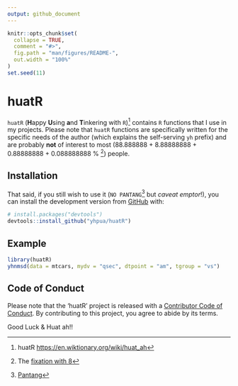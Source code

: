 ```yaml
---
output: github_document
---
```


<!-- README.md is generated from README.Rmd. Please edit that file -->

```r
knitr::opts_chunk$set(
  collapse = TRUE,
  comment = "#>",
  fig.path = "man/figures/README-",
  out.width = "100%"
)
set.seed(11)
```

# huatR

`huatR` (**H**appy **U**sing **a**nd **T**inkering with `R`)[^1] contains `R` functions that I use in my projects. Please note that `huatR` functions are specifically written for the specific needs of the author (which explains the self-serving `yh` prefix) and are probably **not** of interest to most (88.888888 + 8.88888888 + 0.88888888 + 0.088888888 \approx 98.7% [^2])  people.


[^1]: huatR <https://en.wiktionary.org/wiki/huat_ah>
[^2]: The [fixation with 8](https://en.wikipedia.org/wiki/Chinese_numerology#Eight)

## Installation
That said, if you still wish to use it (`NO PANTANG`[^3] but *caveat emptor*!), you can install the development version from [GitHub](https://github.com/) with:

[^3]: [Pantang](https://en.wiktionary.org/wiki/pantang)

``` r
# install.packages("devtools")
devtools::install_github("yhpua/huatR")
```

## Example

```r
library(huatR)
yhnmsd(data = mtcars, mydv = "qsec", dtpoint = "am", tgroup = "vs")
```

## Code of Conduct

Please note that the 'huatR' project is released with a [Contributor Code of Conduct](.github/CODE_OF_CONDUCT.md). By contributing to this project, you agree to abide by its terms.

Good Luck & Huat ah!!

